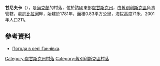 {{coord|49|21|31|N|38|49|40|E|scale:100000|display=title}}

'''甘尼夫卡'''（{{lang-uk|Ганнівка}}），是[[烏克蘭|烏克蘭]]的村落，位於該國東部[[盧甘斯克州|盧甘斯克州]]，由[[舊別利斯克區|舊別利斯克區]]負責管轄，處於[[比拉河_(艾達爾河右支流)|比拉河]]畔，始建於1781年，面積0.83平方公里，海拔高度71米，2001年人口211。

==參考資料==
* [http://weather.in.ua/ua/lyganskaja/4911 Погода в селі Ганнівка].

{{DEFAULTSORT:Ганнівка}}
[[Category:盧甘斯克州村落|Category:盧甘斯克州村落]]
[[Category:舊別利斯克區村落|Category:舊別利斯克區村落]]


{{Luhansk-geo-stub}}